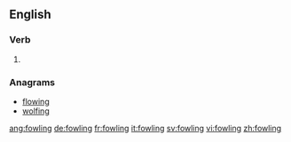 ==English==

===Verb===
{{head|en}}

# {{present participle of|fowl}}

===Anagrams===
* [[flowing#English|flowing]]
* [[wolfing#English|wolfing]]

[[ang:fowling]]
[[de:fowling]]
[[fr:fowling]]
[[it:fowling]]
[[sv:fowling]]
[[vi:fowling]]
[[zh:fowling]]